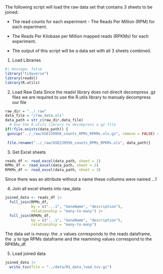 The following script will load the raw data set that contains 3 sheets to be joined:

-   The read counts for each experiment - The Reads Per Million (RPM) for each experiment.

-   The Reads Per Kilobase per Million mapped reads (RPKMs) for each experiment.

-   The output of this script will be a data set with all 3 sheets combined.

1.  Load Libraries

```r
#| message: false
library("tidyverse")
library(readxl)
library(R.utils)
```

2.  Load Raw Data
Since the readxl library does not direclt decompress .gz files we are required to use the R.utils library to manualy decompress our file
```r
raw_dir = "../_raw"
data_file = "/raw_data.xls"
data_path = str_c(raw_dir,data_file)
  # Use the R.utils library to decompress a gz file 
if(!file.exists(data_path)) {
 gunzip("../_raw/GSE239956_counts_RPMs_RPKMs.xls.gz", remove = FALSE) #remove = TRUE will delete the .gz file 
  
 file.rename("../_raw/GSE239956_counts_RPMs_RPKMs.xls", data_path)}
```

3. Get Excel sheets

```r
reads_df <- read_excel(data_path, sheet = 1)
RPMs_df <- read_excel(data_path, sheet = 2)
RPKMs_df <- read_excel(data_path, sheet = 3)
```
Since there was an attribute without a name these collumns were named ...1 

4. Join all excel sheets into raw_data


```r
joined_data <- reads_df |> 
  full_join(RPMs_df,
            by = c("...1", "GeneName", "description"),
            relationship = "many-to-many") |> 
  full_join(RPKMs_df,
            by = c("...1", "GeneName", "description"),
            relationship = "many-to-many")
```

The data set is messy: the .x values corresponds to the reads dataframe, the .y to tge RPMs dataframe and the reamining values correspond to the RPKMs_df.

5. Load joined data

```r
joined_data |> 
  write_tsv(file = "../data/01_data_load.tsv.gz")
```





